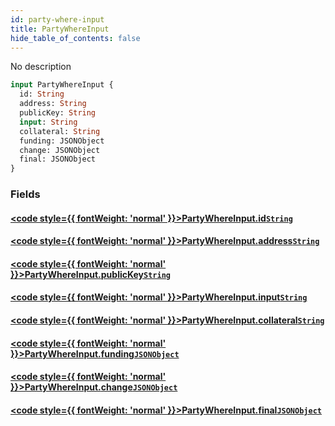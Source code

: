 ```yaml
---
id: party-where-input
title: PartyWhereInput
hide_table_of_contents: false
---
```








No description

```graphql
input PartyWhereInput {
  id: String
  address: String
  publicKey: String
  input: String
  collateral: String
  funding: JSONObject
  change: JSONObject
  final: JSONObject
}
```


### Fields

#### [<code style={{ fontWeight: 'normal' }}>PartyWhereInput.<b>id</b></code>](#)<Bullet />[`String`](/docs/api/scalars/string) <Badge class="secondary" text="scalar"/>
> 
> 

#### [<code style={{ fontWeight: 'normal' }}>PartyWhereInput.<b>address</b></code>](#)<Bullet />[`String`](/docs/api/scalars/string) <Badge class="secondary" text="scalar"/>
> 
> 

#### [<code style={{ fontWeight: 'normal' }}>PartyWhereInput.<b>publicKey</b></code>](#)<Bullet />[`String`](/docs/api/scalars/string) <Badge class="secondary" text="scalar"/>
> 
> 

#### [<code style={{ fontWeight: 'normal' }}>PartyWhereInput.<b>input</b></code>](#)<Bullet />[`String`](/docs/api/scalars/string) <Badge class="secondary" text="scalar"/>
> 
> 

#### [<code style={{ fontWeight: 'normal' }}>PartyWhereInput.<b>collateral</b></code>](#)<Bullet />[`String`](/docs/api/scalars/string) <Badge class="secondary" text="scalar"/>
> 
> 

#### [<code style={{ fontWeight: 'normal' }}>PartyWhereInput.<b>funding</b></code>](#)<Bullet />[`JSONObject`](/docs/api/scalars/jsonobject) <Badge class="secondary" text="scalar"/>
> 
> 

#### [<code style={{ fontWeight: 'normal' }}>PartyWhereInput.<b>change</b></code>](#)<Bullet />[`JSONObject`](/docs/api/scalars/jsonobject) <Badge class="secondary" text="scalar"/>
> 
> 

#### [<code style={{ fontWeight: 'normal' }}>PartyWhereInput.<b>final</b></code>](#)<Bullet />[`JSONObject`](/docs/api/scalars/jsonobject) <Badge class="secondary" text="scalar"/>
> 
> 





